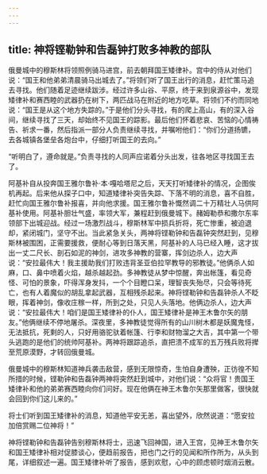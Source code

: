 ```yaml
---
---
---
```

title: 神将铿勒钟和告磊钟打败多神教的部队
---




俄曼城中的穆斯林将领照例骑马进宫，前去朝拜国王矮律补。宫中的侍从对他们说：“国王和他弟弟清晨骑马出城去了。”将领们听了国王出行的消息，赶忙策马追去寻找。他们随着足迹继续跋涉。经过许多山谷、平原，终于来到泉源谷中，发现矮律补和赛西睦的武器扔在树下，两匹战马在附近的地方吃草。将领们不约而同地说：“国王是从这个地方失踪的。”于是他们分头寻找，有的爬上高山，有的深入谷间，继续寻找了三天，却始终不见国王的踪影。最后他们怀着悲哀、苦恼的心情祷告、祈求一番，然后指派一部分人负责继续寻找，并嘱咐他们：“你们分道扬镳，去各城镇各堡垒各炮台中，仔细打听国王的去向。”

“听明白了，遵命就是。”负责寻找的人同声应诺着分头出发，往各地区寻找国王去了。

阿基补自从投奔国王雅尔鲁补·本·嘎哈塔尼之后，天天打听矮律补的情况，企图俟机再起。后来他从探子口中，知道矮律补突告失踪、下落不明的消息，喜不自胜，赶忙向国王雅尔鲁补报喜，并向他求援。国王雅尔鲁补慨然调二十万精壮人马供阿基补使用。阿基补胆壮气盛，率领大军，兼程赶到俄曼城下。赭姆勒恭和撒尔东率领部下出城迎战。经过一场激烈战斗，穆斯林军中损兵折将，死亡惨重，被迫退却，紧闭城门，坚守不出。当此紧急关头，两神将铿勒钟和告磊钟突然赶到，见穆斯林被围困，正需要援救，便耐心等到日落天黑，阿基补的人马已经入睡，这才拔出一丈二尺长、剖石如泥的神剑，进攻多神教的营寨，挥剑边杀人，边大声说：“安拉最伟大！我主援助我们打败违背圣亚伯拉罕教导的邪教徒。”他俩杀人如麻，口、鼻中喷着火焰，越杀越起劲。多神教徒从梦中惊醒，奔出帐篷，看见奇怪、可怕的景象，吓得浑身发抖，一个个目瞪口呆，理智丧失殆尽，只会等待死亡，也有人着魔似的胡乱拿起武器，互相残杀起来。神将铿勒钟和告磊钟杀人不眨眼，挥着神剑，像收庄稼一样，所到之处，只见人头落地。他俩边杀人，边大声说：“安拉最伟大！咱们是国王矮律补的仆人，国王矮律补是神王木鲁尔矢的朋友。”他俩继续不停地屠杀。深夜里，多神教徒觉得所有的山川树木都是妖魔鬼怪，无法抵抗，死剩的人，只好用骆驼驮着帐篷、行李和财物溜之大吉，其中第一个带头逃跑的是他们的统帅阿基补。两神将跟踪追杀，直把溃不成军的五万残兵败将撵至荒原漠野，才转回俄曼城。

俄曼城中的穆斯林知道神兵袭击敌营，感到无限惊奇，生怕自身遭殃，正彷徨不知所措的时候，铿勒钟和告磊钟两神将突然赶到城中，对他们说：“众将官！贵国王矮律补和他的弟弟赛西睦向你们问好。现在他俩在神王木鲁尔矢那里做客，很快就会回到你们这儿来的。”

将士们听到国王矮律补的消息，知道他平安无恙，喜出望外，欣然说道：“愿安拉加倍赏赐二位神将！”

神将铿勒钟和告磊钟告别穆斯林将士，迅速飞回神国，进入王宫，见神王木鲁尔矢和国王矮律补相对促膝谈心，便趋前报告，把也门之行的见闻和所作所为，从头到尾，详细叙述一遍。国王矮律补听了报告，感到欢慰，心中的顾虑顿时烟消云散。